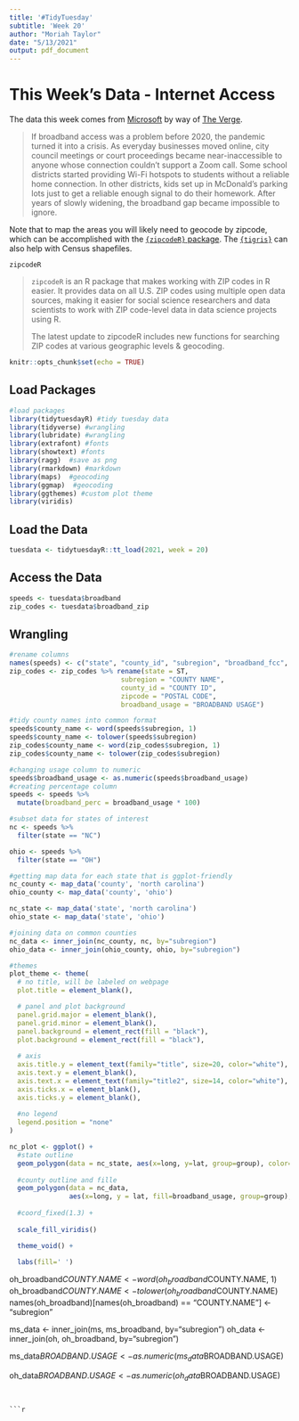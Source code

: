 ```yaml
---
title: '#TidyTuesday'
subtitle: 'Week 20'
author: "Moriah Taylor"
date: "5/13/2021"
output: pdf_document
---
```



# This Week's Data - Internet Access

The data this week comes from [Microsoft](https://github.com/microsoft/USBroadbandUsagePercentages) by way of [The Verge](https://www.theverge.com/22418074/broadband-gap-america-map-county-microsoft-data).

> If broadband access was a problem before 2020, the pandemic turned it into a crisis. As everyday businesses moved online, city council meetings or court proceedings became near-inaccessible to anyone whose connection couldn’t support a Zoom call. Some school districts started providing Wi-Fi hotspots to students without a reliable home connection. In other districts, kids set up in McDonald’s parking lots just to get a reliable enough signal to do their homework. After years of slowly widening, the broadband gap became impossible to ignore.

Note that to map the areas you will likely need to geocode by zipcode, which can be accomplished with the [`{zipcodeR}` package](https://gavinrozzi.github.io/zipcodeR/). The [`{tigris}`](https://github.com/walkerke/tigris) can also help with Census shapefiles.

`zipcodeR`

> `zipcodeR` is an R package that makes working with ZIP codes in R easier. It provides data on all U.S. ZIP codes using multiple open data sources, making it easier for social science researchers and data scientists to work with ZIP code-level data in data science projects using R.
> 
> The latest update to zipcodeR includes new functions for searching ZIP codes at various geographic levels & geocoding.

```r
knitr::opts_chunk$set(echo = TRUE)
```

## Load Packages
```r
#load packages
library(tidytuesdayR) #tidy tuesday data
library(tidyverse) #wrangling
library(lubridate) #wrangling
library(extrafont) #fonts
library(showtext) #fonts
library(ragg)  #save as png
library(rmarkdown) #markdown
library(maps)  #geocoding
library(ggmap)  #geocoding
library(ggthemes) #custom plot theme
library(viridis)
```

## Load the Data
```r
tuesdata <- tidytuesdayR::tt_load(2021, week = 20)
```

## Access the Data
```r
speeds <- tuesdata$broadband
zip_codes <- tuesdata$broadband_zip
```

## Wrangling

```r
#rename columns
names(speeds) <- c("state", "county_id", "subregion", "broadband_fcc", "broadband_usage")
zip_codes <- zip_codes %>% rename(state = ST,
                            subregion = "COUNTY NAME",
                            county_id = "COUNTY ID",
                            zipcode = "POSTAL CODE",
                            broadband_usage = "BROADBAND USAGE")

#tidy county names into common format
speeds$county_name <- word(speeds$subregion, 1)
speeds$county_name <- tolower(speeds$subregion)
zip_codes$county_name <- word(zip_codes$subregion, 1)
zip_codes$county_name <- tolower(zip_codes$subregion)
```

```r
#changing usage column to numeric
speeds$broadband_usage <- as.numeric(speeds$broadband_usage)
#creating percentage column
speeds <- speeds %>%
  mutate(broadband_perc = broadband_usage * 100)
```


```r
#subset data for states of interest
nc <- speeds %>%
  filter(state == "NC")

ohio <- speeds %>%
  filter(state == "OH")
```

```r
#getting map data for each state that is ggplot-friendly
nc_county <- map_data('county', 'north carolina')
ohio_county <- map_data('county', 'ohio')

nc_state <- map_data('state', 'north carolina')
ohio_state <- map_data('state', 'ohio')

#joining data on common counties
nc_data <- inner_join(nc_county, nc, by="subregion")
ohio_data <- inner_join(ohio_county, ohio, by="subregion")
```

```r



#themes
plot_theme <- theme(
  # no title, will be labeled on webpage
  plot.title = element_blank(),

  # panel and plot background
  panel.grid.major = element_blank(),
  panel.grid.minor = element_blank(),
  panel.background = element_rect(fill = "black"),
  plot.background = element_rect(fill = "black"),
  
  # axis
  axis.title.y = element_text(family="title", size=20, color="white"),
  axis.text.y = element_blank(),
  axis.text.x = element_text(family="title2", size=14, color="white"),
  axis.ticks.x = element_blank(),
  axis.ticks.y = element_blank(),
  
  #no legend
  legend.position = "none"
)

```


```r
nc_plot <- ggplot() + 
  #state outline
  geom_polygon(data = nc_state, aes(x=long, y=lat, group=group), color="black", fill=NA) +
  
  #county outline and fille
  geom_polygon(data = nc_data, 
               aes(x=long, y = lat, fill=broadband_usage, group=group), color="white") + 
  
  #coord_fixed(1.3) +
  
  scale_fill_viridis()

  theme_void() +
  
  labs(fill=' ') 
```




















oh_broadband$COUNTY.NAME <- word(oh_broadband$COUNTY.NAME, 1)
oh_broadband$COUNTY.NAME <- tolower(oh_broadband$COUNTY.NAME)
names(oh_broadband)[names(oh_broadband) == "COUNTY.NAME"] <- "subregion"

ms_data <- inner_join(ms, ms_broadband, by="subregion")
oh_data <- inner_join(oh, oh_broadband, by="subregion")

ms_data$BROADBAND.USAGE <- as.numeric(ms_data$BROADBAND.USAGE)

oh_data$BROADBAND.USAGE <- as.numeric(oh_data$BROADBAND.USAGE)

```


```r


```


```r


```


```r


```


```r


```


```r


```


```r


```


```r


```


```r


```



